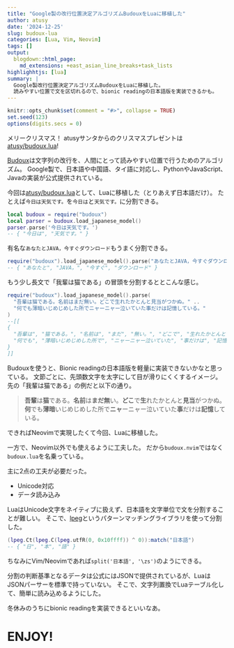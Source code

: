 ```yaml
---
title: "Google製の改行位置決定アルゴリズムBudouxをLuaに移植した"
author: atusy
date: '2024-12-25'
slug: budoux-lua
categories: [Lua, Vim, Neovim]
tags: []
output:
  blogdown::html_page:
    md_extensions: +east_asian_line_breaks+task_lists
highlighhtjs: [lua]
summary: |
  Google製改行位置決定アルゴリズムBudouxをLuaに移植した。
  読みやすい位置で文を区切れるので、bionic readingの日本語版を実装できるかも。
---
```


```r
knitr::opts_chunk$set(comment = "#>", collapse = TRUE)
set.seed(123)
options(digits.secs = 0)
```

メリークリスマス！
atusyサンタからのクリスマスプレゼントは[atusy/budoux.lua](https://github.com/atusy/budoux.lua)!

[Budoux](https://github.com/google/budoux)は文字列の改行を、人間にとって読みやすい位置で行うためのアルゴリズム。
Google製で、日本語や中国語、タイ語に対応し、PythonやJavaScript、Javaの実装が公式提供されている。

今回は[atusy/budoux.lua](https://github.com/atusy/budoux.lua)として、Luaに移植した（とりあえず日本語だけ）。
たとえば`今日は天気です。`を`今日は`と`天気です。`に分割できる。

``` lua
local budoux = require("budoux")
local parser = budoux.load_japanese_model()
parser.parse('今日は天気です。')
-- { "今日は", "天気です。" }
```

有名な`あなたとJAVA，今すぐダウンロード`もうまく分割できる。

```lua
require("budoux").load_japanese_model().parse("あなたとJAVA，今すぐダウンロード")
-- { "あなたと", "JAVA，", "今すぐ", "ダウンロード" }
```

もう少し長文で「我輩は猫である」の冒頭を分割するととこんな感じ。

```lua
require("budoux").load_japanese_model().parse(
  "吾輩は猫である。名前はまだ無い。どこで生れたかとんと見当がつかぬ。" ..
  "何でも薄暗いじめじめした所でニャーニャー泣いていた事だけは記憶している。"
)
--[[
{ 
  "吾輩は", "猫である。", "名前は", "まだ", "無い。", "どこで", "生れたかとんと", "見当が", "つかぬ。",
  "何でも", "薄暗いじめじめした所で", "ニャーニャー泣いていた", "事だけは", "記憶している。"
}
]] 
```

Budouxを使うと、Bionic readingの日本語版を軽量に実装できないかなと思っている。
文節ごとに、先頭数文字を太字にして目が滑りにくくするイメージ。
先の「我輩は猫である」の例だと以下の通り。

> <strong>吾輩</strong>は<strong>猫</strong>である。<strong>名前</strong>は<strong>まだ</strong><strong>無</strong>い。<strong>どこ</strong>で<strong>生</strong>れたかとんと<strong>見当</strong>がつかぬ。<strong>何</strong>でも<strong>薄暗</strong>いじめじめした所で<strong>ニャ</strong>ーニャー泣いていた<strong>事</strong>だけは<strong>記憶</strong>している。

できればNeovimで実現したくて今回、Luaに移植した。

一方で、Neovim以外でも使えるように工夫した。
だから`budoux.nvim`ではなく`budoux.lua`を名乗っている。

主に2点の工夫が必要だった。

- Unicode対応
- データ読み込み

LuaはUnicode文字をネイティブに扱えず、日本語を文字単位で文を分割することが難しい。
そこで、[lpeg](https://www.inf.puc-rio.br/~roberto/lpeg/)というパターンマッチングライブラリを使って分割した。

``` lua
(lpeg.Ct(lpeg.C(lpeg.utfR(0, 0x10ffff)) ^ 0)):match("日本語")
-- { "日", "本", "語" }
```

ちなみにVim/Neovimであれば`split('日本語', '\zs')`のようにできる。

分割の判断基準となるデータは公式にはJSONで提供されているが、LuaはJSONパーサーを標準で持っていない。
そこで、文字列置換でLuaテーブル化して、簡単に読み込めるようにした。

冬休みのうちにbionic readingを実装できるといいなあ。

# ENJOY!
